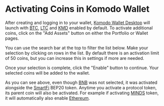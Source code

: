 

# Activating Coins in Komodo Wallet

After creating and logging in to your wallet, [Komodo Wallet Desktop](https://atomicdex.io/) will launch with [BTC](https://bitcoin.org/en/), [LTC](https://litecoin.org/) and [KMD](https://komodoplatform.com/) enabled by default. To activate additional coins, click on the "Add Assets" button on either the Portfolio or Wallet pages.

<OptimizedImage title="Accessing Komodo Wallet Log Files" src={activateCoins1} classNaming="w-full" alt="Accessing Komodo Wallet Log Files" />

<OptimizedImage title="Accessing Komodo Wallet Log Files" src={activateCoins2} classNaming="w-full" alt="Accessing Komodo Wallet Log Files" />

You can use the search bar at the top to filter the list below. Make your selection by clicking on rows in the list. By default there is an activation limit of 50 coins, but you can increase this in settings if more are needed.

<OptimizedImage title="Accessing Komodo Wallet Log Files" src={activateCoins3} classNaming="w-full" alt="Accessing Komodo Wallet Log Files" />

Once your selection is complete, click the "Enable" button to continue. Your selected coins will be added to the wallet.

<OptimizedImage title="Accessing Komodo Wallet Log Files" src={activateCoins4} classNaming="w-full" alt="Accessing Komodo Wallet Log Files" />

As you can see above, even though [BNB](https://www.binance.com/en/bnb) was not selected, it was activated alongside the [SmartFi](https://smartfi.com/) BEP20 token. Anytime you activate a protocol token, its parent coin will also be activated. For example if activating [MINDS](https://www.minds.com/) token, it will automatically also enable [Ethereum](https://ethereum.org/).